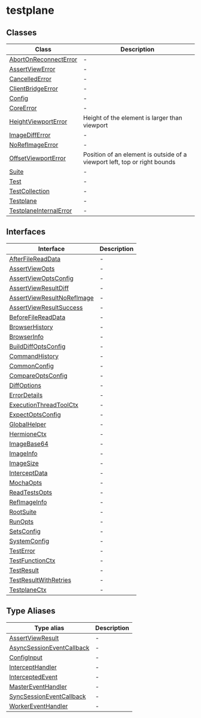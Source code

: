 # testplane

## Classes

| Class | Description |
| ------ | ------ |
| [AbortOnReconnectError](classes/AbortOnReconnectError.mdx) | - |
| [AssertViewError](classes/AssertViewError.mdx) | - |
| [CancelledError](classes/CancelledError.mdx) | - |
| [ClientBridgeError](classes/ClientBridgeError.mdx) | - |
| [Config](classes/Config.mdx) | - |
| [CoreError](classes/CoreError.mdx) | - |
| [HeightViewportError](classes/HeightViewportError.mdx) | Height of the element is larger than viewport |
| [ImageDiffError](classes/ImageDiffError.mdx) | - |
| [NoRefImageError](classes/NoRefImageError.mdx) | - |
| [OffsetViewportError](classes/OffsetViewportError.mdx) | Position of an element is outside of a viewport left, top or right bounds |
| [Suite](classes/Suite.mdx) | - |
| [Test](classes/Test.mdx) | - |
| [TestCollection](classes/TestCollection.mdx) | - |
| [Testplane](classes/Testplane.mdx) | - |
| [TestplaneInternalError](classes/TestplaneInternalError.mdx) | - |

## Interfaces

| Interface | Description |
| ------ | ------ |
| [AfterFileReadData](interfaces/AfterFileReadData.mdx) | - |
| [AssertViewOpts](interfaces/AssertViewOpts.mdx) | - |
| [AssertViewOptsConfig](interfaces/AssertViewOptsConfig.mdx) | - |
| [AssertViewResultDiff](interfaces/AssertViewResultDiff.mdx) | - |
| [AssertViewResultNoRefImage](interfaces/AssertViewResultNoRefImage.mdx) | - |
| [AssertViewResultSuccess](interfaces/AssertViewResultSuccess.mdx) | - |
| [BeforeFileReadData](interfaces/BeforeFileReadData.mdx) | - |
| [BrowserHistory](interfaces/BrowserHistory.mdx) | - |
| [BrowserInfo](interfaces/BrowserInfo.mdx) | - |
| [BuildDiffOptsConfig](interfaces/BuildDiffOptsConfig.mdx) | - |
| [CommandHistory](interfaces/CommandHistory.mdx) | - |
| [CommonConfig](interfaces/CommonConfig.mdx) | - |
| [CompareOptsConfig](interfaces/CompareOptsConfig.mdx) | - |
| [DiffOptions](interfaces/DiffOptions.mdx) | - |
| [ErrorDetails](interfaces/ErrorDetails.mdx) | - |
| [ExecutionThreadToolCtx](interfaces/ExecutionThreadToolCtx.mdx) | - |
| [ExpectOptsConfig](interfaces/ExpectOptsConfig.mdx) | - |
| [GlobalHelper](interfaces/GlobalHelper.mdx) | - |
| [HermioneCtx](interfaces/HermioneCtx.mdx) | - |
| [ImageBase64](interfaces/ImageBase64.mdx) | - |
| [ImageInfo](interfaces/ImageInfo.mdx) | - |
| [ImageSize](interfaces/ImageSize.mdx) | - |
| [InterceptData](interfaces/InterceptData.mdx) | - |
| [MochaOpts](interfaces/MochaOpts.mdx) | - |
| [ReadTestsOpts](interfaces/ReadTestsOpts.mdx) | - |
| [RefImageInfo](interfaces/RefImageInfo.mdx) | - |
| [RootSuite](interfaces/RootSuite.mdx) | - |
| [RunOpts](interfaces/RunOpts.mdx) | - |
| [SetsConfig](interfaces/SetsConfig.mdx) | - |
| [SystemConfig](interfaces/SystemConfig.mdx) | - |
| [TestError](interfaces/TestError.mdx) | - |
| [TestFunctionCtx](interfaces/TestFunctionCtx.mdx) | - |
| [TestResult](interfaces/TestResult.mdx) | - |
| [TestResultWithRetries](interfaces/TestResultWithRetries.mdx) | - |
| [TestplaneCtx](interfaces/TestplaneCtx.mdx) | - |

## Type Aliases

| Type alias | Description |
| ------ | ------ |
| [AssertViewResult](type-aliases/AssertViewResult.mdx) | - |
| [AsyncSessionEventCallback](type-aliases/AsyncSessionEventCallback.mdx) | - |
| [ConfigInput](type-aliases/ConfigInput.mdx) | - |
| [InterceptHandler](type-aliases/InterceptHandler.mdx) | - |
| [InterceptedEvent](type-aliases/InterceptedEvent.mdx) | - |
| [MasterEventHandler](type-aliases/MasterEventHandler.mdx) | - |
| [SyncSessionEventCallback](type-aliases/SyncSessionEventCallback.mdx) | - |
| [WorkerEventHandler](type-aliases/WorkerEventHandler.mdx) | - |
